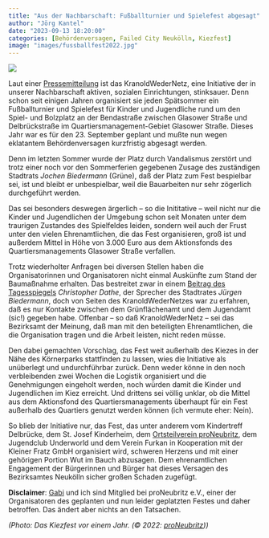 ```yaml
---
title: "Aus der Nachbarschaft: Fußballturnier und Spielefest abgesagt"
author: "Jörg Kantel"
date: "2023-09-13 18:20:00"
categories: [Behördenversagen, Failed City Neukölln, Kiezfest]
image: "images/fussballfest2022.jpg"
---
```


[![](images/fussballfest2022-b.jpg)](https://image.jimcdn.com/app/cms/image/transf/dimension=1920x400:format=jpg/path/s32c1921e1796e2bd/image/i4d12bab0d8e00411/version/1664129742/image.jpg)

Laut einer [Pressemitteilung](https://proneubritz.jimdofree.com/kranoldwedernetz-ist-stinksauer-fu%C3%9Fball-turnier-und-spielefest-abgesagtst-stinksauer/) ist das KranoldWederNetz, eine Initiative der in unserer Nachbarschaft aktiven, sozialen Einrichtungen, stinksauer. Denn schon seit einigen Jahren organisiert sie jeden Spätsommer ein Fußballturnier und Spielefest für Kinder und Jugendliche  rund um den Spiel- und Bolzplatz an der Bendastraße zwischen Glasower Straße und Delbrückstraße im Quartiersmanagement-Gebiet Glasower Straße. Dieses Jahr war es für den 23. September geplant und mußte nun wegen eklatantem Behördenversagen kurzfristig abgesagt werden.

Denn im letzten Sommer wurde der Platz durch Vandalismus zerstört und trotz einer noch vor den Sommerferien gegebenen Zusage des zuständigen Stadtrats *Jochen Biedermann* (Grüne), daß der Platz zum Fest bespielbar sei, ist und bleibt er unbespielbar, weil die Bauarbeiten nur sehr zögerlich durchgeführt werden.

Das sei besonders deswegen ärgerlich -- so die Inititative -- weil nicht nur die Kinder und Jugendlichen der Umgebung schon seit Monaten unter dem traurigen Zustandes des Spielfeldes leiden, sondern weil auch der Frust unter den vielen Ehrenamtlichen, die das Fest organisieren, groß ist und außerdem Mittel in Höhe von 3.000 Euro aus dem Aktionsfonds des Quartiersmanagements Glasower Straße verfallen.

Trotz wiederholter Anfragen bei diversen Stellen haben die
Organisatorinnen und Organisatoren nicht einmal Auskünfte zum Stand der Baumaßnahme erhalten. Das bestreitet zwar in einem [Beitrag des Tagesspiegels](https://www.tagesspiegel.de/berlin/bezirke/vandalismusschaden-an-bolzplatz-in-neukolln-kiezfest-und-jugendfussballturnier-kurzfristig-abgesagt-10464676.html) *Christopher Dathe*, der Sprecher des Stadtrates *Jürgen Biedermann*, doch von Seiten des KranoldWederNetzes war zu erfahren, daß es nur Kontakte zwischen dem Grünflächenamt und dem Jugendamt (sic!) gegeben habe. Offenbar -- so daß KranoldWederNetz -- sei das Bezirksamt der Meinung, daß man mit den beteiligten Ehrenamtlichen, die die Organisation tragen und die Arbeit leisten, nicht reden müsse.

Den dabei gemachten Vorschlag, das Fest weit außerhalb des Kiezes in der Nähe des Körnerparks stattfinden zu lassen, wies die Initiative als unüberlegt und undurchführbar zurück. Denn weder könne in den noch verbleibenden zwei Wochen die Logistik organisiert und die Genehmigungen eingeholt werden, noch würden damit die Kinder und Jugendlichen im Kiez erreicht. Und drittens sei völlig unklar, ob die Mittel aus dem Aktionsfond des Quartiersmanagements überhaupt für ein Fest außerhalb des Quartiers genutzt werden können (ich vermute eher: Nein).

So blieb der Initiative nur, das Fest, das unter anderem vom Kindertreff Delbrücke, dem St. Josef Kinderheim, dem [Ortsteilverein proNeubritz](https://proneubritz.jimdofree.com/), dem Jugendclub Underworld und dem Verein Furkan in Kooperation mit der Kleiner Fratz GmbH organisiert wird, schweren Herzens und mit einer gehörigen Portion Wut im Bauch abzusagen. Dem ehrenamtlichen Engagement der Bürgerinnen und Bürger hat dieses Versagen des Bezirksamtes Neukölln sicher großen Schaden zugefügt.

**Disclaimer**: [Gabi](http://www.gabi-kantel.de/) und ich sind Mitglied bei proNeubritz e.V., einer der Organisatoren des geplanten und nun leider geplatzten Festes und daher betroffen. Das ändert aber nichts an den Tatsachen.

*(Photo: Das Kiezfest vor einem Jahr. (&copy; 2022: [proNeubritz](https://proneubritz.jimdofree.com/2022/09/25/spielefest-mit-fu%C3%9Fball-turnier/)))*